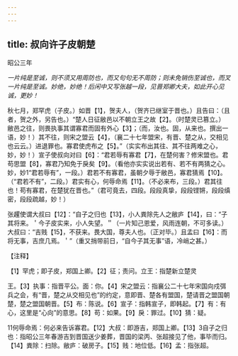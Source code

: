 ```yaml
---
---
---
```

title: 叔向许子皮朝楚
---



昭公三年

*一片纯是至诚，则不须又用周防也，而又句句无不周防；则未免销伤至诚也，而叉一片纯是至诚。妙绝，妙绝！后闲中又写张越一段，见晋郑卿大夫，如此开心见诚，更妙！*

秋七月，郑罕虎（子皮。）如晋【1】，贺夫人，（贺齐已继室于晋也。）且告曰：（且者，贺之外，另告也。）“楚人日征敝邑以不朝立王之故【2】。（时楚灵已篡立。）敝邑之往，则畏执事其谓寡君而固有外心【3】；（而，汝也。固，从来也。撰出一语，妙！）其不往，则宋之盟云【4】，（襄二十七年盟宋，有晋、楚之从，交相见也云云。）进退罪也。寡君使虎布之【5】。”（实实布出其往、其不往两难之心，妙，妙！）宣子使叔向对曰【6】：“君若辱有寡君【7】，在楚何害？修宋盟也。君苟思盟【8】，寡君乃知免于戾矣【9】。（看他亦实实说出若有、若不有两猜之心。妙，妙1“君若辱有”，一段。）君若不有寡君，虽朝夕辱于敝邑，寡君猜焉【10】。（“君若不有”，二段。）君实有心，何辱命焉【11】。（不必来布，三段。）君其往也！苟有寡君，在楚犹在晋也。”（君可竟去，四段。段段真挚，段段铿锵，段段缜密，段段疏越，妙！）

张趯使谓大叔曰【12】：“自子之归也【13】，小人粪除先人之敝庐【14】，曰：“子其将来。＇今子皮实来，小人失望。＂（一片知己恩爱，风雨连朝，不可多读。）大叔曰：“吉贱【15】，不获来。畏大国，尊夫人也。（正对毕。）且孟曰【16】：而将无事，吉庶几焉。＇”（重又捎带前日，“自今子其无事”语，冷峭之甚。）

【注释】

【1】罕虎；即子皮，郑国上卿。【2】征；责问。立王：指楚新立楚灵

王。【3】执事：指晋平公。面：你。【4】宋之盟云：指襄公二十七年宋国向戍弭兵之会，有“晋，楚之从交相见也”的约定，意即晋、楚各有盟国，楚请晋之盟国朝楚，楚之盟国朝晋。【5】布：陈说。【6】宣子：指韩宣子，即韩起。【7】有：有心，这里是“心向”的意思。【8】苟：如果。【9】戾：罪过。【10】猜：疑。

11何辱命焉：何必来告诉寡君。【12】大叔：即游吉，郑国上卿。【13】3自子之归也：指昭公三年春游吉到晋国送少姜葬，晋国的梁丙、张超接见了他，事毕而归。【14】粪除：扫除。敝庐：破房子。【15】贱：地位低。【16】孟：指张超。
